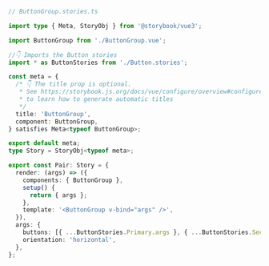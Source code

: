 ```ts
// ButtonGroup.stories.ts

import type { Meta, StoryObj } from '@storybook/vue3';

import ButtonGroup from './ButtonGroup.vue';

//👇 Imports the Button stories
import * as ButtonStories from './Button.stories';

const meta = {
  /* 👇 The title prop is optional.
   * See https://storybook.js.org/docs/vue/configure/overview#configure-story-loading
   * to learn how to generate automatic titles
   */
  title: 'ButtonGroup',
  component: ButtonGroup,
} satisfies Meta<typeof ButtonGroup>;

export default meta;
type Story = StoryObj<typeof meta>;

export const Pair: Story = {
  render: (args) => ({
    components: { ButtonGroup },
    setup() {
      return { args };
    },
    template: '<ButtonGroup v-bind="args" />',
  }),
  args: {
    buttons: [{ ...ButtonStories.Primary.args }, { ...ButtonStories.Secondary.args }],
    orientation: 'horizontal',
  },
};
```
